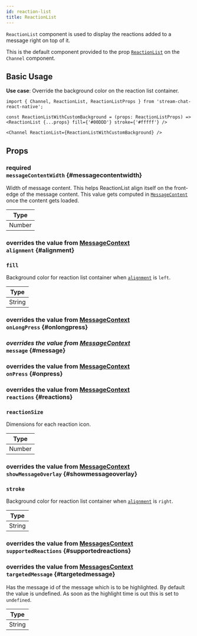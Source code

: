 ```yaml
---
id: reaction-list
title: ReactionList
---
```




`ReactionList` component is used to display the reactions added to a message right on top of it.

This is the default component provided to the prop [`ReactionList`](../../../ui-components/channel#reactionlist) on the `Channel` component.

## Basic Usage

**Use case**: Override the background color on the reaction list container.

```tsx
import { Channel, ReactionList, ReactionListProps } from 'stream-chat-react-native';

const ReactionListWithCustomBackground = (props: ReactionListProps) => <ReactionList {...props} fill={'#00DDD'} stroke={'#fffff'} />

<Channel ReactionList={ReactionListWithCustomBackground} />
```

## Props

### <div class="label required">required</div> `messageContentWidth` {#messagecontentwidth}

Width of message content. This helps ReactionList align itself on the front-edge of the message content.
This value gets computed in [`MessageContent`](./message_content.mdx) once the content gets loaded.

| Type   |
| ------ |
| Number |

### <div class="description">overrides the value from [MessageContext](../../../state-and-offline-support/contexts/message-context#alignment)</div> `alignment` {#alignment}

<Alignment />

### `fill`

Background color for reaction list container when [`alignment`](#alignment) is `left`.

| Type   |
| ------ |
| String |

<!-- ### radius -->

### <div class="description">overrides the value from [MessageContext](../../../state-and-offline-support/contexts/message-context#onlongpress)</div> `onLongPress` {#onlongpress}

<OnLongPress />

### <div class="label description">_overrides the value from [MessageContext](../../../state-and-offline-support/contexts/message-context#message)_</div> `message` {#message}

<MessageProp />

### <div class="description">overrides the value from [MessageContext](../../../state-and-offline-support/contexts/message-context#onpress)</div> `onPress` {#onpress}

<OnPress />

### <div class="description">overrides the value from [MessageContext](../../../state-and-offline-support/contexts/message-context#reactions)</div> `reactions` {#reactions}

<Reactions />

### `reactionSize`

Dimensions for each reaction icon.

| Type   |
| ------ |
| Number |

### <div class="description">overrides the value from [MessageContext](../../../state-and-offline-support/contexts/message-context#showmessageoverlay)</div> `showMessageOverlay` {#showmessageoverlay}

<ShowMessageOverlay />

### `stroke`

Background color for reaction list container when [`alignment`](#alignment) is `right`.

| Type   |
| ------ |
| String |

<!-- ### strokeSize -->

### <div class="description">overrides the value from [MessagesContext](../../../state-and-offline-support/contexts/messages-context#supportedreactions)</div> `supportedReactions` {#supportedreactions}

<SupportedReactions />

### <div class="description">overrides the value from [MessagesContext](../../../state-and-offline-support/contexts/messages-context#targetedmessage)</div> `targetedMessage` {#targetedmessage}

Has the message id of the message which is to be highlighted. By default the value is undefined. As soon as the highlight time is out this is set to `undefined`.

| Type   |
| ------ |
| String |
